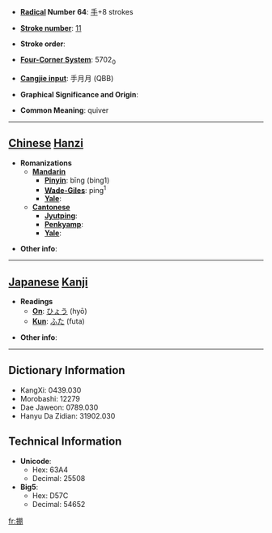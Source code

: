 * '''[[Wiktionary:Chinese radical index| Radical]] Number 64''': [[Wiktionary:Chinese radical index 手|手]]+8 strokes

* '''[[Wiktionary:Chinese total strokes index|Stroke number]]''': [[Wiktionary:Chinese total strokes index 11|11]]

* '''Stroke order''': 

* '''[[Wiktionary:Chinese four corner index|Four-Corner System]]''': 5702<sub>0</sub>

* '''[[Wiktionary:Chinese Cangjie index|Cangjie input]]''': 手月月 (QBB)

* '''Graphical Significance and Origin''': 

* '''Common Meaning''': quiver

----

== [[Chinese]] [[Hanzi]] ==

* '''Romanizations'''
** '''[[Mandarin]]'''
*** '''[[Pinyin]]''': bīng (bing1)
*** '''[[Wade-Giles]]''': ping<sup>1</sup>
*** '''[[Yale]]''': 
** '''[[Cantonese]]'''
*** '''[[Jyutping]]''':
*** '''[[Penkyamp]]''': 
*** '''[[Yale]]''': 

* '''Other info''': 

----

== [[Japanese]] [[Kanji]] ==

* '''Readings'''
** '''[[On]]''': [[ひょう]] (hyō)
** '''[[Kun]]''': [[ふた]] (futa)

* '''Other info''':  

----

== Dictionary Information ==

* KangXi: 0439.030
* Morobashi: 12279
* Dae Jaweon: 0789.030
* Hanyu Da Zidian: 31902.030

== Technical Information ==

* '''Unicode''':
** Hex: 63A4
** Decimal: 25508
* '''Big5''':
** Hex: D57C
** Decimal: 54652

[[fr:掤]]